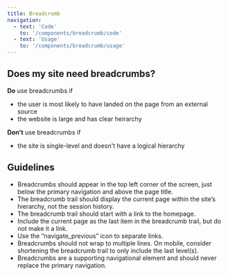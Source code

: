 ```yaml
---
title: Breadcrumb
navigation:
  - text: 'Code'
    to: '/components/breadcrumb/code'
  - text: 'Usage'
    to: '/components/breadcrumb/usage'
---
```


## Does my site need breadcrumbs?

**Do** use breadcrumbs if

- the user is most likely to have landed on the page from an external source
- the website is large and has clear heirarchy

**Don't** use breadcrumbs if

- the site is single-level and doesn't have a logical hierarchy

## Guidelines

- Breadcrumbs should appear in the top left corner of the screen, just below the primary navigation and above the page title.
- The breadcrumb trail should display the current page within the site’s hierarchy, not the session history.
- The breadcrumb trail should start with a link to the homepage.
- Include the current page as the last item in the breadcrumb trail, but do not make it a link.
- Use the “navigate_previous” icon to separate links.
- Breadcrumbs should not wrap to multiple lines. On mobile, consider shortening the breadcrumb trail to only include the last level(s).
- Breadcrumbs are a supporting navigational element and should never replace the primary navigation.